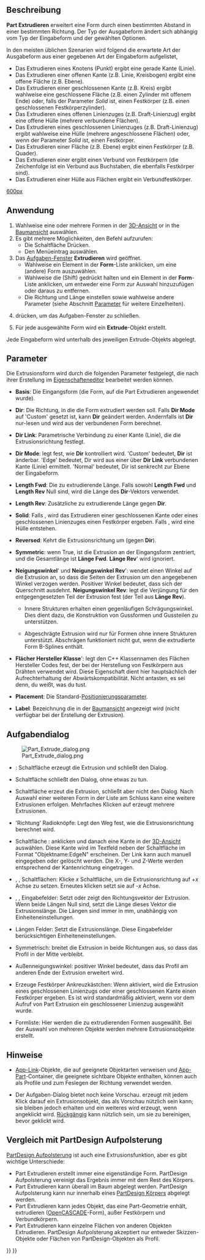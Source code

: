 <languages/>
{{Docnav/de
|[[Part_Builder/de|Formgenerator]]
|[[Part_Revolve/de|Drehen]]
|[[Part_Workbench/de|Part]]
|IconL=Part_Builder.svg
|IconR=Part_Revolve.svg
|IconC=Workbench_Part.svg
}}

{{GuiCommand/de
|Name=Part Extrude
|Name/de=Part Extrudieren
|MenuLocation=Part → Extrudieren...
|Workbenches=[[Part_Workbench/de|Part]]
|SeeAlso=[[Draft_Trimex/de|Draft Trimex]], [[PartDesign_Pad/de|PartDesign Pad]]
}}

<span id="Description"></span>
== Beschreibung ==

'''Part Extrudieren''' erweitert eine Form durch einen bestimmten Abstand in einer bestimmten Richtung. Der Typ der Ausgabeform ändert sich abhängig vom Typ der Eingabeform und der gewählten Optionen.

In den meisten üblichen Szenarien wird folgend die erwartete Art der Ausgabeform aus einer gegebenen Art der Eingabeform aufgelistet, 
* Das Extrudieren eines Knotens (Punkt) ergibt eine gerade Kante (Linie).
* Das Extrudieren einer offenen Kante (z.B. Linie, Kreisbogen) ergibt eine offene Fläche (z.B. Ebene).
* Das Extrudieren einer geschlossenen Kante (z.B. Kreis) ergibt wahlweise eine geschlossene Fläche (z.B. einen Zylinder mit offenem Ende) oder, falls der Parameter ''Solid'' {{TRUE}} ist, einen Festkörper (z.B. einen geschlossenen Festkörperzylinder).
* Das Extrudieren eines offenen Linienzuges (z.B. Draft-Linienzug) ergibt eine offene Hülle (mehrere verbundene Flächen).
* Das Extrudieren eines geschlossenen Linienzuges (z.B. Draft-Linienzug) ergibt wahlweise eine Hülle (mehrere angeschlossene Flächen) oder, wenn der Parameter ''Solid'' {{TRUE}} ist, einen Festkörper.
* Das Extrudieren einer Fläche (z.B. Ebene) ergibt einen Festkörper (z.B. Quader).
* Das Extrudieren einer {{Button|[[File:Draft_ShapeString.svg|16px]] [[Draft_ShapeString/de|Draft Textform]]}} ergibt einen Verbund von Festkörpern (die Zeichenfolge ist ein Verbund aus Buchstaben, die ebenfalls Festkörper sind).
* Das Extrudieren einer Hülle aus Flächen ergibt ein Verbundfestkörper.

[[image:Part_Extrude_demo.png|600px]]
{{Caption|Beispiele für Extrusionen}}

<span id="Usage"></span>
==Anwendung==

# Wahlweise eine oder mehrere Formen in der [[3D_view/de|3D-Ansicht]] or in the [[Tree_view/de|Baumansicht]] auswählen.
# Es gibt mehrere Möglichkeiten, den Befehl aufzurufen:
#* Die Schaltfläche {{Button|[[Image:Part_Extrude.svg|16px]] [[Part_Extrude/de|Extrudieren...]]}} Drücken.
#* Den Menüeintrag {{MenuCommand|Part → [[Image:Part_Extrude.svg|16px]] Extrudieren...}} auswählen.
# Das [[Task_panel/de|Aufgaben-Fenster]] '''Extrudieren''' wird geöffnet.
#* Wahlweise ein Element in der '''Form'''-Liste anklicken, um eine (andere) Form auszuwählen.
#* Wahlweise die {{KEY|Umschalttaste}} (Shift) gedrückt halten und ein Element in der '''Form'''-Liste anklicken, um entweder eine Form zur Auswahl hinzuzufügen oder daraus zu entfernen.
#* Die Richtung und Länge einstellen sowie wahlweise andere Parameter (siehe Abschnitt [[#Parameter|Parameter]] für weitere Einzelheiten).
# {{Button|OK}} drücken, um das Aufgaben-Fenster zu schließen.
# Für jede ausgewählte Form wird ein '''Extrude'''-Objekt erstellt.

Jede Eingabeform wird unterhalb des jeweiligen Extrude-Objekts abgelegt.

<span id="Parameters"></span>
==Parameter==

Die Extrusionsform wird durch die folgenden Parameter festgelegt, die nach ihrer Erstellung im [[Property_editor/de|Eigenschafteneditor]] bearbeitet werden können.  

*'''Basis''': Die Eingangsform (die Form, auf die Part Extrudieren angewendet wurde).

*'''Dir''': Die Richtung, in die die Form extrudiert werden soll. Falls '''Dir Mode''' auf 'Custom' gesetzt ist, kann '''Dir''' geändert werden. Andernfalls ist '''Dir''' nur-lesen und wird aus der verbundenen Form berechnet.

*'''Dir Link''': Parametrische Verbindung zu einer Kante (Linie), die die Extrusionsrichtung festlegt.

*'''Dir Mode''': legt fest, wie '''Dir''' kontrolliert wird. 'Custom' bedeutet, '''Dir''' ist änderbar. 'Edge' bedeutet, Dir wird aus einer über '''Dir Link''' verbundenen Kante (Linie) ermittelt. 'Normal' bedeutet, Dir ist senkrecht zur Ebene der Eingabeform.

*'''Length Fwd''': Die zu extrudierende Länge. Falls sowohl '''Length Fwd''' und '''Length Rev''' Null sind, wird die Länge des '''Dir'''-Vektors verwendet.

*'''Length Rev''': Zusätzliche zu extrudierende Länge gegen '''Dir'''.

*'''Solid''': Falls {{TRUE}}, wird das Extrudieren einer geschlossenen Kante oder eines geschlossenen Linienzuges einen Festkörper ergeben. Falls {{FALSE}}, wird eine Hülle entstehen.

*'''Reversed''': Kehrt die Extrusionsrichtung um (gegen '''Dir''').

*'''Symmetric''': wenn True, ist die Extrusion an der Eingangsform zentriert, und die Gesamtlänge ist '''Länge Fwd'''. '''Länge Rev'''' wird ignoriert.

*'''Neigungswinkel'''' und '''Neigungswinkel Rev'''': wendet einen Winkel auf die Extrusion an, so dass die Seiten der Extrusion um den angegebenen Winkel verzogen werden. Positiver Winkel bedeutet, dass sich der Querschnitt ausdehnt. '''Neigungswinkel Rev''': legt die Verjüngung für den entgegengesetzten Teil der Extrusion fest (der Teil aus '''Länge Rev''').
**{{Version/de|0.20}} Innere Strukturen erhalten einen gegenläufigen Schrägungswinkel. Dies dient dazu, die Konstruktion von Gussformen und Gussteilen zu unterstützen.
**{{VersionMinus/de|0.19}} Abgeschrägte Extrusion wird nur für Formen ohne innere Strukturen unterstützt. Abschrägen funktioniert nicht gut, wenn die extrudierte Form B-Splines enthält. 

*'''Flächer Hersteller Klasse'''': legt den C++ Klassennamen des Flächen Hersteller Codes fest, der bei der Herstellung von Festkörpern aus Drähten verwendet wird. Diese Eigenschaft dient hier hauptsächlich der Aufrechterhaltung der Abwärtskompatibilität. Nicht antasten, es sei denn, du weißt, was du tust.

*'''Placement''': Die Standard-[[Placement/de|Positionierungs]]parameter.

*'''Label''': Bezeichnung die in der [[Tree_view/de|Baumansicht]] angezeigt wird (nicht verfügbar bei der Erstellung der Extrusion).

<span id="Task_dialog"></span>
== Aufgabendialog ==

[[Image:Part_Extrude_dialog.png|thumb|right]]

* {{Button|OK}}: Schaltfläche erzeugt die Extrusion und schließt den Dialog.

* {{Button|Schließen}} Schaltfläche schließt den Dialog, ohne etwas zu tun.

* {{Button|Anwenden}} Schaltfläche erzeut die Extrusion, schließt aber nicht den Dialog. Nach Auswahl einer weiteren Form in der Liste am Schluss kann eine weitere Extrusionen erfolgen. Mehrfaches Klicken auf {{Button|Apply}} erzeugt mehrere Extrusionen.

* 'Richtung' Radioknöpfe: Legt den Weg fest, wie die Extrusionsrichtung berechnet wird. 

* Schaltfläche {{Button|Auswählen}}: anklicken und danach eine Kante in der [[3D_view/de|3D-Ansicht]] auswählen. Diese Kante wird im Textfeld neben der Schaltfläche im Format "Objektname:EdgeN" erscheinen. Der Link kann auch manuell eingegeben oder gelöscht werden. Die X-, Y-  und Z-Werte werden entsprechend der Kantenrichtung eingetragen.

* {{Button|X}}, {{Button|Y}}, {{Button|Z}} Schaltflächen: Klicke ''x'' Schaltfläche, um die Extrusionsrichtung auf +''x'' Achse zu setzen. Erneutes klicken setzt sie auf -''x'' Achse. 

* {{Button|X}}, {{Button|Y}}, {{Button|Z}} Eingabefelder: Setzt oder zeigt den Richtungsvektor der Extrusion. Wenn beide Längen Null sind, setzt die Länge dieses Vektor die Extrusionslänge. Die Längen sind immer in mm, unabhängig von Einheiteneinstellungen.

* Längen Felder: Setzt die Extrusionslänge. Diese Eingabefelder berücksichtigen Einheiteneinstellungen.

* Symmetrisch: breitet die Extrusion in beide Richtungen aus, so dass das Profil in der Mitte verbleibt.

* Außenneigungswinkel: positiver Winkel bedeutet, dass das Profil am anderen Ende der Extrusion erweitert wird.

* Erzeuge Festkörper Ankreuzkästchen: Wenn aktiviert, wird die Extrusion eines geschlossenen Linienzugs oder einer geschlossenen Kante einen Festkörper ergeben. Es ist wird standardmäßig aktiviert, wenn vor dem Aufruf von Part Extrusion ein geschlossener Linienzug ausgewählt wurde.

* Formliste: Hier werden die zu extrudierenden Formen ausgewählt. Bei der Auswahl von mehreren Objekte werden mehrere Extrusionsobjekte erstellt.

<span id="Notes"></span>
==Hinweise==

* [[App_Link/de|App-Link]]-Objekte, die auf geeignete Objektarten verweisen und [[App_Part/de|App-Part]]-Container, die geeignete sichtbare Objekte enthalten, können auch als Profile und zum Feslegen der Richtung verwendet werden. {{Version/de|0.20}}

* Der Aufgaben-Dialog bietet noch keine Vorschau. {{Button|Anwenden}} erzeugt mit jedem Klick darauf ein Extrusionsobjekt, das als Vorschau nützlich sein kann; sie bleiben jedoch erhalten und ein weiteres wird erzeugt, wenn {{Button|OK}} angeklickt wird. [[Std Undo/de|Rückgängig]] kann nützlich sein, um sie zu bereinigen, bevor {{Button|OK}} geklickt wird.

<span id="Comparison_with_PartDesign_Pad"></span>
==Vergleich mit PartDesign Aufpolsterung==

[[PartDesign_Pad/de|PartDesign Aufpolsterung]] ist auch eine  Extrusionsfunktion, aber es gibt wichtige Unterschiede:

* Part Extrudieren erstellt immer eine eigenständige Form. PartDesign Aufpolsterung vereinigt das Ergebnis immer mit dem Rest des Körpers.
* Part Extrudieren kann überall im Baum abgelegt werden. PartDesign Aufpolsterung kann nur innerhalb eines [[PartDesign_Body/de|PartDesign Körpers]] abgelegt werden.
* Part Extrudieren kann jedes Objekt, das eine Part-Geometrie enhält, extrudieren ([[OpenCASCADE/de|OpenCASCADE]]-Form), außer Festkörpern und Verbundkörpern.
* Part Extrudieren kann einzelne Flächen von anderen Objekten Extrudieren. PartDesign Aufpolsterung akzeptiert nur entweder Skizzen-Objekte oder Flächen von PartDesign-Objekten als Profil.


{{Docnav/de
|[[Part_Builder/de|Formgenerator]]
|[[Part_Revolve/de|Drehen]]
|[[Part_Workbench/de|Part]]
|IconL=Part_Builder.svg
|IconR=Part_Revolve.svg
|IconC=Workbench_Part.svg
}}

{{Part_Tools_navi{{#translation:}}}}
{{Userdocnavi{{#translation:}}}}